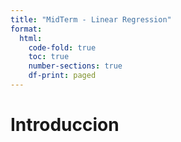 ```yaml
---
title: "MidTerm - Linear Regression"
format:
  html:
    code-fold: true
    toc: true
    number-sections: true
    df-print: paged
---
```

# Introduccion

